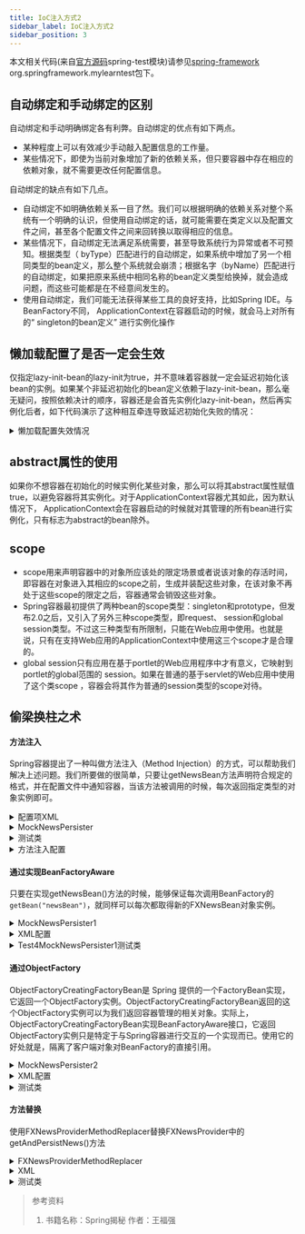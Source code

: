 ```yaml
---
title: IoC注入方式2
sidebar_label: IoC注入方式2
sidebar_position: 3
---
```


本文相关代码(来自[官方源码](https://github.com/spring-projects/spring-framework.git "官方源码")spring-test模块)请参见[spring-framework](https://github.com/Halcyon666/spring-framework-modified/tree/main/spring-test) org.springframework.mylearntest包下。

## 自动绑定和手动绑定的区别

自动绑定和手动明确绑定各有利弊。自动绑定的优点有如下两点。

-   某种程度上可以有效减少手动敲入配置信息的工作量。
-   某些情况下，即使为当前对象增加了新的依赖关系，但只要容器中存在相应的依赖对象，就不需要更改任何配置信息。

自动绑定的缺点有如下几点。

-   自动绑定不如明确依赖关系一目了然。我们可以根据明确的依赖关系对整个系统有一个明确的认识，但使用自动绑定的话，就可能需要在类定义以及配置文件之间，甚至各个配置文件之间来回转换以取得相应的信息。
-   某些情况下，自动绑定无法满足系统需要，甚至导致系统行为异常或者不可预知。根据类型（ byType）匹配进行的自动绑定，如果系统中增加了另一个相同类型的bean定义，那么整个系统就会崩溃；根据名字（byName）匹配进行的自动绑定，如果把原来系统中相同名称的bean定义类型给换掉，就会造成问题，而这些可能都是在不经意间发生的。
-   使用自动绑定，我们可能无法获得某些工具的良好支持，比如Spring IDE。与BeanFactory不同， ApplicationContext在容器启动的时候，就会马上对所有的“ singleton的bean定义” 进行实例化操作

## 懒加载配置了是否一定会生效

仅指定lazy-init-bean的lazy-init为true，并不意味着容器就一定会延迟初始化该bean的实例。如果某个非延迟初始化的bean定义依赖于lazy-init-bean，那么毫无疑问，按照依赖决计的顺序，容器还是会首先实例化lazy-init-bean，然后再实例化后者，如下代码演示了这种相互牵连导致延迟初始化失败的情况：

<details>
	<summary>懒加载配置失效情况</summary>

```xml
<!--非懒加载bean依赖一个懒加载的bean 由于要初始化非懒加载的bean因此依赖的懒加载的bean必须实例化-->
<beans>
    <bean id="lazy-init-bean" class="..." lazy-init="true"/> 
    <bean id="not-lazy-init-bean" class="...">
        <property name="propName">
            <ref bean="lazy-init-bean"/> 
        </property>
    </bean>
</beans>
```

</details>

## abstract属性的使用

如果你不想容器在初始化的时候实例化某些对象，那么可以将其abstract属性赋值true，以避免容器将其实例化。对于ApplicationContext容器尤其如此，因为默认情况下， ApplicationContext会在容器启动的时候就对其管理的所有bean进行实例化，只有标志为abstract的bean除外。

## scope

-   scope用来声明容器中的对象所应该处的限定场景或者说该对象的存活时间，即容器在对象进入其相应的scope之前，生成并装配这些对象，在该对象不再处于这些scope的限定之后，容器通常会销毁这些对象。
-   Spring容器最初提供了两种bean的scope类型：singleton和prototype，但发布2.0之后，又引入了另外三种scope类型，即request、 session和global session类型。不过这三种类型有所限制，只能在Web应用中使用。也就是说，只有在支持Web应用的ApplicationContext中使用这三个scope才是合理的。
-   global session只有应用在基于portlet的Web应用程序中才有意义，它映射到portlet的global范围的 session。如果在普通的基于servlet的Web应用中使用了这个类scope
    ，容器会将其作为普通的session类型的scope对待。

## 偷梁换柱之术

#### 方法注入

Spring容器提出了一种叫做方法注入（Method Injection）的方式，可以帮助我们解决上述问题。我们所要做的很简单，只要让getNewsBean方法声明符合规定的格式，并在配置文件中通知容器，当该方法被调用的时候，每次返回指定类型的对象实例即可。

<details>
	<summary>配置项XML</summary>

```xml
<?xml version="1.0" encoding="UTF-8"?>
<beans xmlns="http://www.springframework.org/schema/beans"
    xmlns:xsi="http://www.w3.org/2001/XMLSchema-instance"
    xsi:schemaLocation="http://www.springframework.org/schema/beans http://www.springframework.org/schema/beans/spring-beans.xsd">
    <bean id="newsBean" class="org.springframework.mylearntest.directcode.FXNewsBean" scope="prototype">
    </bean>
    <bean id="mockPersister" class="org.springframework.mylearntest.mthdinject.MockNewsPersister">
        <property name="newsBean">
            <ref bean="newsBean"/>
        </property>
    </bean>
</beans>
```

</details>

<details>
	<summary>MockNewsPersister</summary>

```java
package org.springframework.mylearntest.mthdinject;
    
import org.springframework.mylearntest.directcode.FXNewsBean;
import org.springframework.mylearntest.directcode.IFXNewsPersister;

public class MockNewsPersister implements IFXNewsPersister {
    private FXNewsBean newsBean;
    public void persistNews(FXNewsBean bean) {
        persistNews();
    }
    public void persistNews() {
        System.out.println("persist bean:"+getNewsBean());
    }
    public FXNewsBean getNewsBean() {
        return newsBean;
    }

    public void setNewsBean(FXNewsBean newsBean) {
        this.newsBean = newsBean;
    }

}
```

</details>

<details>
	<summary>测试类</summary>

```java
package org.springframework.mylearntest.mthdinject;

import org.springframework.beans.factory.BeanFactory;
import org.springframework.context.support.ClassPathXmlApplicationContext;

public class Test4MockNewsPersister {
    public static void main(String[] args) {
        BeanFactory container = new ClassPathXmlApplicationContext("mthdinject.xml");
        MockNewsPersister persister = (MockNewsPersister)container.getBean("mockPersister");
        persister.persistNews();
        persister.persistNews();
        // persist bean:org.springframework.mylearntest.directcode.FXNewsBean@5be6e01c
        // persist bean:org.springframework.mylearntest.directcode.FXNewsBean@5be6e01c
    }
}
```

</details>

<details>
	<summary>方法注入配置</summary>

```xml
<beans>
    <bean id="newsBean" class="..domain.FXNewsBean" singleton="prototype">
    </bean>
    <bean id="mockPersister" class="..impl.MockNewsPersister">
    <!--通过<lookup-method>的name属性指定需要注入的方法名， bean属性指定需要注入的对象，
    当getNewsBean方法被调用的时候，容器可以每次返回一个新的FXNewsBean类型的实例。-->
        <lookup-method name="getNewsBean" bean="newsBean"/>
    </bean>
</beans>
```

</details>

#### 通过实现BeanFactoryAware

只要在实现getNewsBean()方法的时候，能够保证每次调用BeanFactory的`getBean("newsBean")`，就同样可以每次都取得新的FXNewsBean对象实例。

<details>
	<summary>MockNewsPersister1</summary>

```java
package org.springframework.mylearntest.beanfactorywareinject;

import org.springframework.beans.BeansException;
import org.springframework.beans.factory.BeanFactory;
import org.springframework.beans.factory.BeanFactoryAware;
import org.springframework.mylearntest.directcode.FXNewsBean;
import org.springframework.mylearntest.directcode.IFXNewsPersister;

public class MockNewsPersister1 implements IFXNewsPersister, BeanFactoryAware {
    private BeanFactory beanFactory;

    public void setBeanFactory(BeanFactory bf) throws BeansException {
        this.beanFactory = bf;
    }

    public void persistNews(FXNewsBean bean) {
        persistNews();
    }

    public void persistNews() {
        System.out.println("persist bean:" + getNewsBean());
    }

    public FXNewsBean getNewsBean() {
        return (FXNewsBean) beanFactory.getBean("newsBean");
    }
}
```

</details>

<details>
	<summary>XML配置</summary>

```xml
<?xml version="1.0" encoding="UTF-8"?>
<beans xmlns="http://www.springframework.org/schema/beans"
       xmlns:xsi="http://www.w3.org/2001/XMLSchema-instance"
       xsi:schemaLocation="http://www.springframework.org/schema/beans http://www.springframework.org/schema/beans/spring-beans.xsd">

    <bean id="newsBean" class="org.springframework.mylearntest.directcode.FXNewsBean" scope="prototype">
    </bean>
    <bean id="mockPersister1" class="org.springframework.mylearntest.beanfactorywareinject.MockNewsPersister1">
    </bean>

</beans>
```

</details>

<details>
	<summary>Test4MockNewsPersister1测试类</summary>

```java
package org.springframework.mylearntest.beanfactorywareinject;


import org.springframework.beans.factory.BeanFactory;
import org.springframework.context.support.ClassPathXmlApplicationContext;
import org.springframework.mylearntest.mthdinject.MockNewsPersister;

public class Test4MockNewsPersister1 {
    public static void main(String[] args) {
        BeanFactory container = new ClassPathXmlApplicationContext("beanfactoryawareinject.xml");
        MockNewsPersister1 persister = (MockNewsPersister1)container.getBean("mockPersister1");
        persister.persistNews();
        persister.persistNews();
    }
}
```

</details>

#### 通过ObjectFactory

ObjectFactoryCreatingFactoryBean是 Spring 提供的一个FactoryBean实现，它返回一个ObjectFactory实例。ObjectFactoryCreatingFactoryBean返回的这个ObjectFactory实例可以为我们返回容器管理的相关对象。实际上，ObjectFactoryCreatingFactoryBean实现BeanFactoryAware接口，它返回ObjectFactory实例只是特定于与Spring容器进行交互的一个实现而已。使用它的好处就是，隔离了客户端对象对BeanFactory的直接引用。

<details>
	<summary>MockNewsPersister2</summary>

```java
package org.springframework.mylearntest.objectfactoryinj;

import org.springframework.beans.factory.ObjectFactory;
import org.springframework.mylearntest.directcode.FXNewsBean;
import org.springframework.mylearntest.directcode.IFXNewsPersister;

@SuppressWarnings({"rawtypes" })
public class MockNewsPersister2 implements IFXNewsPersister {
    private ObjectFactory newsBeanFactory;
    public void persistNews(FXNewsBean bean) {
        persistNews();
    }
    public void persistNews() {
        System.out.println("persist bean:"+getNewsBean());
    }
    public FXNewsBean getNewsBean() {
        return (FXNewsBean) newsBeanFactory.getObject();
    }
    public void setNewsBeanFactory(ObjectFactory newsBeanFactory) {
        this.newsBeanFactory = newsBeanFactory;
    }
}
```

</details>

<details>
	<summary>XML配置</summary>

```XML
<?xml version="1.0" encoding="UTF-8"?>
<beans xmlns="http://www.springframework.org/schema/beans"
       xmlns:xsi="http://www.w3.org/2001/XMLSchema-instance"
       xsi:schemaLocation="http://www.springframework.org/schema/beans http://www.springframework.org/schema/beans/spring-beans.xsd">

    <bean id="newsBean" class="org.springframework.mylearntest.directcode.FXNewsBean" scope="prototype">
    </bean>
    <bean id="newsBeanFactory" class="org.springframework.beans.factory.config.ObjectFactoryCreatingFactoryBean">
        <property name="targetBeanName">
            <idref bean="newsBean"/>
        </property>
    </bean>

    <bean id="mockPersister2" class="org.springframework.mylearntest.objectfactoryinj.MockNewsPersister2">
        <property name="newsBeanFactory">
            <ref bean="newsBeanFactory"/>
        </property>
    </bean>
</beans>
```

</details>

<details>
	<summary>测试类</summary>

```java
package org.springframework.mylearntest.objectfactoryinj;


import org.springframework.beans.factory.BeanFactory;
import org.springframework.context.support.ClassPathXmlApplicationContext;

public class Test4MockNewsPersister2 {
    public static void main(String[] args) {
        BeanFactory container = new ClassPathXmlApplicationContext("objectfactoryinj.xml");
        MockNewsPersister2 persister = (MockNewsPersister2)container.getBean("mockPersister2");
        persister.persistNews();
        persister.persistNews();
    }
}
```

</details>

#### 方法替换

使用FXNewsProviderMethodReplacer替换FXNewsProvider中的getAndPersistNews()方法

<details>
	<summary>FXNewsProviderMethodReplacer</summary>

```java
package org.springframework.mylearntest.methodreplacer;

import org.apache.commons.logging.Log;
import org.apache.commons.logging.LogFactory;
import org.springframework.beans.factory.support.MethodReplacer;

import java.lang.reflect.Method;

public class FXNewsProviderMethodReplacer implements MethodReplacer {

    private static final transient Log logger =
            LogFactory.getLog(FXNewsProviderMethodReplacer.class);

    public Object reimplement(Object target, Method method, Object[] args)
            throws Throwable {
        logger.info("before executing method["+method.getName()+
                "] on Object["+target.getClass().getName()+"].");
        System.out.println("sorry,We will do nothing this time.");
        logger.info("end of executing method["+method.getName()+
                "] on Object["+target.getClass().getName()+"].");
        return null;
    }
}
```

</details>

<details>
	<summary>XML</summary>

```XML
<?xml version="1.0" encoding="UTF-8"?>
<beans xmlns="http://www.springframework.org/schema/beans"
       xmlns:xsi="http://www.w3.org/2001/XMLSchema-instance"
       xsi:schemaLocation="http://www.springframework.org/schema/beans http://www.springframework.org/schema/beans/spring-beans.xsd">

	<bean id="FXNewsProvider" class="org.springframework.mylearntest.ioc.propconfig.FXNewsProvider">
		<constructor-arg index="0" ref="djNewsListener"/>
		<constructor-arg index="1" ref="djNewsPersister"/>
		<replaced-method name="getAndPersistNews" replacer="providerReplacer">
		</replaced-method>
	</bean>

	<bean id="djNewsListener" class="org.springframework.mylearntest.ioc.propconfig.DjNewsListener"/>
	<bean id="djNewsPersister" class="org.springframework.mylearntest.ioc.propconfig.DjNewsPersister"/>
	<bean id="providerReplacer"
		  class="org.springframework.mylearntest.ioc.methodreplacer.FXNewsProviderMethodReplacer"/>
</beans>
```

</details>

<details>
	<summary>测试类</summary>

```java
package org.springframework.mylearntest.methodreplacer;


import org.springframework.beans.factory.BeanFactory;
import org.springframework.context.support.ClassPathXmlApplicationContext;
import org.springframework.mylearntest.propconfig.FXNewsProvider;

public class Test4FXNewsProviderMethodReplacer {
    public static void main(String[] args) {
        BeanFactory container = new ClassPathXmlApplicationContext("methodreplacer.xml");
        FXNewsProvider fxNewsProvider = (FXNewsProvider)container.getBean("FXNewsProvider");
        fxNewsProvider.getAndPersistNews();
    }
}
```

</details>

> 参考资料
>
> 1.  书籍名称：Spring揭秘 作者：王福强
